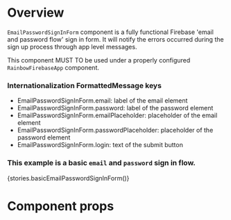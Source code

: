 
<Meta title="Modules/Auth/Components/EmailPasswordSignInForm" component={EmailPasswordSignInForm} />

# Overview

`EmailPasswordSignInForm` component is a fully functional Firebase 'email and password flow' sign in form.
It will notify the errors occurred during the sign up process through app level messages.

This component MUST TO be used under a properly configured `RainbowFirebaseApp` component.

### Internationalization FormattedMessage keys

-   EmailPasswordSignInForm.email: label of the email element
-   EmailPasswordSignInForm.password: label of the password element
-   EmailPasswordSignInForm.emailPlaceholder: placeholder of the email element
-   EmailPasswordSignInForm.passwordPlaceholder: placeholder of the password element
-   EmailPasswordSignInForm.login: text of the submit button

### This example is a basic `email` and `password` sign in flow.

<Preview>
    <Story name="EmailPasswordSignInForm">{stories.basicEmailPasswordSignInForm()}</Story>
</Preview>

# Component props

<Props of={EmailPasswordSignInForm} />
